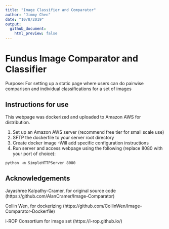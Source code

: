 ```yaml
---
title: "Image Classifier and Comparator"
author: "Jimmy Chen"
date: "10/8/2019"
output: 
  github_document:
    html_preview: false
---
```


# Fundus Image Comparator and Classifier 

Purpose: For setting up a static page where users can do pairwise comparison and individual classifications for a set of images

## Instructions for use 
This webpage was dockerized and uploaded to Amazon AWS for distribution. 

1. Set up an Amazon AWS server (recommend free tier for small scale use)
2. SFTP the dockerfile to your server root directory
3. Create docker image 
  -Will add specific configuration instructions
4. Run server and access webpage using the following (replace 8080 with your port of choice):
  ```
  python -m SimpleHTTPServer 8080
  ```
  
## Acknowledgements 
Jayashree Kalpathy-Cramer, for original source code (https://github.com/AlanCramer/Image-Comparator)

Collin Wen, for dockerizing (https://github.com/CollinWen/Image-Comparator-Dockerfile)

i-ROP Consortium for image set (https://i-rop.github.io/)